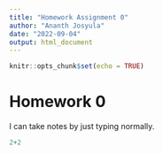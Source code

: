 ```yaml
---
title: "Homework Assignment 0"
author: "Ananth Josyula"
date: "2022-09-04"
output: html_document
---
```


```r
knitr::opts_chunk$set(echo = TRUE)
```

# Homework 0
I can take notes by just typing normally.

```r
2+2
```